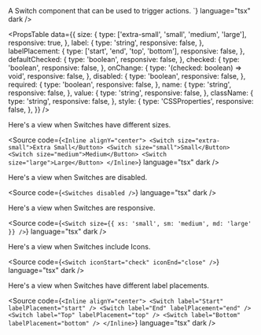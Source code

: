 
<Meta of={SwitchStories} />

<Unstyled>

<Title type="h1">Switch</Title>
<Text>A Switch component that can be used to trigger actions.</Text>

<Canvas of={SwitchStories.Primary} />

<Title type="h2">Usage</Title>
<Source code={`import { Switch } from "@backstage/canon";

<Switch label="Switch" />
`} language="tsx" dark />

<Title type="h2" style={{ marginBottom: '16px' }}>
  API reference
</Title>

<PropsTable
  data={{
    size: {
      type: ['extra-small', 'small', 'medium', 'large'],
      responsive: true,
    },
    label: {
      type: 'string',
      responsive: false,
    },
    labelPlacement: {
      type: ['start', 'end', 'top', 'bottom'],
      responsive: false,
    },
    defaultChecked: {
      type: 'boolean',
      responsive: false,
    },
    checked: {
      type: 'boolean',
      responsive: false,
    },
    onChange: {
      type: '(checked: boolean) => void',
      responsive: false,
    },
    disabled: {
      type: 'boolean',
      responsive: false,
    },
    required: {
      type: 'boolean',
      responsive: false,
    },
    name: {
      type: 'string',
      responsive: false,
    },
    value: {
      type: 'string',
      responsive: false,
    },
    className: {
      type: 'string',
      responsive: false,
    },
    style: {
      type: 'CSSProperties',
      responsive: false,
    },
  }}
/>

<Title type="h2">Examples</Title>

<Title type="h3">Sizes</Title>
<Text>Here's a view when Switches have different sizes.</Text>

<Canvas of={SwitchStories.Sizes} />

<Source
  code={`<Inline alignY="center">
  <Switch size="extra-small">Extra Small</Button>
  <Switch size="small">Small</Button>
  <Switch size="medium">Medium</Button>
  <Switch size="large">Large</Button>
</Inline>`}
  language="tsx"
  dark
/>

<Title type="h3">Disabled</Title>
<Text>Here's a view when Switches are disabled.</Text>

<Canvas of={SwitchStories.Disabled} />

<Source code={`<Switches disabled />`} language="tsx" dark />

<Title type="h3">Responsive</Title>
<Text>Here's a view when Switches are responsive.</Text>

<Canvas of={SwitchStories.Responsive} />

<Source
  code={`<Switch size={{ xs: 'small', sm: 'medium', md: 'large' }} />`}
  language="tsx"
  dark
/>

<Title type="h3">Icons</Title>
<Text>Here's a view when Switches include Icons.</Text>

<Canvas of={SwitchStories.Icons} />

<Source
  code={`<Switch iconStart="check" iconEnd="close" />`}
  language="tsx"
  dark
/>

<Title type="h3">Label Placement</Title>
<Text>Here's a view when Switches have different label placements.</Text>

<Canvas of={SwitchStories.LabelPlacement} />

<Source
  code={`<Inline alignY="center">
  <Switch label="Start" labelPlacement="start" />
  <Switch label="End" labelPlacement="end" />
  <Switch label="Top" labelPlacement="top" />
  <Switch label="Bottom" labelPlacement="bottom" />
</Inline>`}
  language="tsx"
  dark
/>

</Unstyled>

